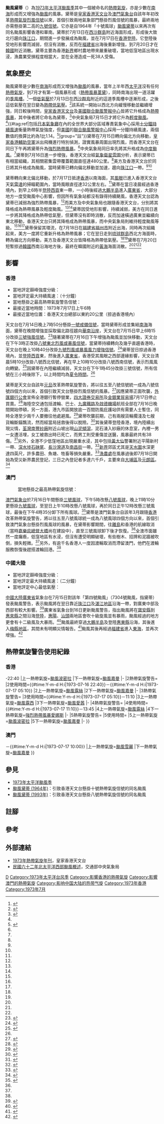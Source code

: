 {{noteTA
|G1=Weather
|G2=Typhoon
|G3=TyphoonOld
|G4=單位
|G5=地名
|G6=交通
|skin=typhoon
|T=zh:颱風黛蒂 (1973年);zh-hans:台风黛蒂 (1973年);zh-hant:颱風黛蒂 (1973年);zh-hk:颱風黛蒂 (1973年);zh-tw:颱風戴特 (1973年);zh-mo:颱風黛蒂 (1973年)
|1=zh:颱風黛蒂;zh-hans:台风黛蒂;zh-hant:颱風黛蒂;zh-hk:颱風黛蒂;zh-tw:颱風戴特;zh-mo:颱風黛蒂
|2=zh:黛蒂;zh-hans:黛蒂;zh-hant:黛蒂;zh-hk:黛蒂;zh-tw:戴特;zh-mo:黛蒂
|3=zh-hans:南海; zh-hant:南海; zh-sg:南中国海
|4=zh-hans:東海; zh-hant:東海; zh-sg:东中国海
}}
{{About|1973年的颱風黛蒂|其他名為黛蒂的熱帶氣旋|颱風黛蒂}}
{{Infobox Hurricane
|Name=颱風黛蒂<br>{{lang|en|Typhoon Dot}}
|Type=颱風
|Year=1973
|Basin=WPac
|Image location=DotJuly171973.png
|Image name=7月17日的颱風黛蒂
|Formed={{start date|1973|07|13}}
|Dissipated={{enddate|1973|07|20}}
|10-min winds=
|1-min winds=85
|Pressure=975
|Damages=
|Fatalities=1人（香港）
|Areas=[[英屬香港|港]][[葡屬澳門|澳]]、[[中國大陸|中國大陸]]
|Hurricane season=[[1973年太平洋颱風季|1973年太平洋颱風季]]
}}
'''颱風黛蒂'''（{{lang-en|Typhoon Dot}}）為[[1973年太平洋颱風季|1973年太平洋颱風季]]其中一個被命名的[[熱帶氣旋|熱帶氣旋]]，亦是少數在[[南海|南海]]形成而又增強為[[颱風|颱風]]的風暴。黛蒂是[[香港天文台|皇家香港天文台]]及[[地球物理暨氣象局|澳門氣象台]]自該年年初改革[[熱帶氣旋警告|熱帶氣旋烈風信號]]以來，首個引致兩地氣象部門懸掛烈風信號的風暴，最終兩地亦需懸掛第二高的[[九號烈風或暴風風力增強信號|九號信號]]。它亦是自1964年「十號風球」[[颱風黛蒂_(1964年)|颱風黛蒂]]以來再次有同名颱風影響香港和華南。黛蒂於7月13日在[[西沙群島|西沙群島]]附近海面形成，形成後大致北行趨向[[珠江三角洲|珠江口]]，期間進一步發展成為颱風，並在7月17日在[[香港|香港]][[登陸_(氣象學)|登陸]]。它登陸後受地形影響而減弱，但沒有消散，反而在[[福建省|福建省]]出海後重新增強，到7月20日才在[[韓國|韓國]]附近消散。黛蒂主要為香港[[新界|新界]]鄉村農地帶來嚴重破壞，當地低窪地區出現水浸，漁農業受損程度相當大，並在全港造成一死38人受傷。

== 氣象歷史 ==
{{noteUTC+8}}
{{Storm path|Dot_1973_track.png}}

颱風黛蒂是少數在[[南海|南海]]形成而又增強為[[颱風|颱風]]的風暴，當年上半年西[[太平洋|太平洋]]沒有任何[[熱帶氣旋|熱帶氣旋]]，到7月才有第一個風暴形成（[[1973年太平洋颱風季#熱帶風暴葦黛_(Wilda)|熱帶風暴葦黛]]），同時南海出現一道活躍的[[季風槽|季風槽]]。<ref name="CWB">{{cite web |title=民國六十二年北太平洋西部颱風概述 |url=http://photino.cwb.gov.tw/rdcweb/lib/cd/cd07mb/MB/PDF/20/No.2/05.pdf |website=交通部中央氣象局 |accessdate=2020-09-26 |archive-date=2020-09-27 |archive-url=https://web.archive.org/web/20200927151050/http://photino.cwb.gov.tw/rdcweb/lib/cd/cd07mb/MB/PDF/20/No.2/05.pdf |dead-url=no }}</ref>一個[[低氣壓|低氣壓]]於7月13日在[[西沙群島|西沙群島]]附近的這道季風槽中逐漸形成，之後這低氣壓在翌日變為[[熱帶低氣壓|熱帶低氣壓]]。<ref name="HKO">{{cite report|publisher=Hong Kong Royal Observatory|url=http://www.hko.gov.hk/en/publica/tc/files/tc1973.pdf|year=1974|title=Meteorological Results: 1973|accessdate=2020-09-26|date=|archive-date=2020-09-06|archive-url=https://web.archive.org/web/20200906104835/http://www.hko.gov.hk/en/publica/tc/files/tc1973.pdf|dead-url=no}}</ref>該系統一開始以西北方向緩慢移動並繼續增強，同日較後時間，[[香港天文台|皇家香港天文台]]及[[美國|美國]][[聯合颱風警報中心|聯合颱風警報中心]]皆將它升格成為[[熱帶風暴|熱帶風暴]]，其中後者將它命名為黛蒂，<ref name="JTWC ATCR">{{cite report|title=Annual Tropical Cyclone Report: 1973|publisher=United States Navy, United States Air Force|url=http://www.usno.navy.mil/NOOC/nmfc-ph/RSS/jtwc/atcr/1973atcr.pdf|author2=Naval Pacific Meteorology and Oceanography Center|author=Joint Typhoon Warning Center|accessdate=2020-09-26|year=1974|format=PDF|date=|archive-date=2018-09-25|archive-url=https://web.archive.org/web/20180925075925/https://www.usno.navy.mil/NOOC/nmfc-ph/RSS/jtwc/atcr/1973atcr.pdf|dead-url=no}}</ref>中央氣象局7月15日才將它升為[[輕度颱風|輕度颱風]]。<ref name="CWB"/>{{#tag:ref|包括[[日本氣象廳|日本氣象廳]]在內的全世界大部分區域專責氣象中心採用[[最大持續風速|十分鐘持續風速]]衡量熱帶氣旋強度，但[[美國|美國]]的[[聯合颱風警報中心|聯合颱風警報中心]]採用一分鐘持續風速，兩個數值的換算比約為1比1.14。<ref name="FAQD4">{{cite book|author=Christopher W Landsea|author2=Hurricane Research Division|title=Frequently Asked Questions:|chapter=Subject: D4) What does "maximum sustained wind" mean? How does it relate to gusts in tropical cyclones?|accessdate=2020-07-25|publisher=National Oceanic and Atmospheric Administration's Atlantic Oceanographic and Meteorological Laboratory|url=http://www.aoml.noaa.gov/hrd/tcfaq/E7.html|date=April 26, 2004|archive-url=https://www.webcitation.org/5gsJuFzTf?url=http://www.aoml.noaa.gov/hrd/tcfaq/E7.html|archive-date=2009-05-19|dead-url=no}}</ref>|group="註"}}黛蒂在7月15日轉向偏北方向移動，[[皇家香港輔助空軍|皇家香港輔助空軍]]派出飛機進行特別偵測，證實風暴周圍出現烈風，而香港天文台在同日下午再將黛蒂升為[[強烈熱帶風暴|強烈熱帶風暴]]。<ref name="HKO"/>中央氣象局同日率先將其升格成為[[中度颱風|中度颱風]]。<ref name="CWB"/>黛蒂到7月16日進一步增強，香港天文台經[[氣象衛星雲圖|氣象衛星雲圖]]分析，表示黛蒂已有相當組織，其相關密集雲帶覆蓋範圍直徑達480公里。<ref name="HKO"/>美方及香港天文台於同日將其升格成為颱風，當時黛蒂已轉向偏北移動並加速，趨向[[珠江三角洲|珠江口]]一帶。<ref name="JTWC ATCR"/><ref name="HKO"/>

黛蒂轉向東北偏北移動，於7月17日抵達[[香港|香港]]以南海面，其[[風眼|風眼]]已進入香港天文台天氣[[雷達|雷達]]的掃瞄範圍內，當時風眼直徑達32公里左右。<ref name="HKO"/>黛蒂在當日凌晨經過香港境內，到早上6時半[[登陸_(氣象學)|登陸]][[西貢半島|西貢]]東一帶，一小時後經過[[大鵬半島|大鵬半島]]進入[[廣東省|廣東省]]，大部分地方一度受颱風中心影響，但因所有氣象站都沒有錄得持續颶風，香港天文台認為黛蒂已減弱為強烈熱帶風暴，<ref name="HKO"/>而美方及中央氣象局也跟隨香港天文台，分別將其降格成為熱帶風暴及輕度颱風。<ref name="JTWC ATCR"/><ref name="CWB"/>黛蒂因受地形影響，持續減弱，美方在同日進一步將其降格成為熱帶低氣壓，但黛蒂沒有即時消散，反而加速橫過廣東並繼續向東北移動，香港天文台只將其降格成為熱帶風暴，而中央氣象局則維持輕度颱風等級。<ref name="JTWC ATCR"/><ref name="HKO"/><ref name="CWB"/>黛蒂保留其環流，在7月18日在[[福建省|福建省]][[福州市|福州市]]附近出海，同時再次組織起來，美方一度將它重新升格為熱帶風暴；它在翌日走到[[琉球群島|琉球群島]]西北方海面時，轉為偏北方向移動，美方及香港天文台皆降格為熱帶低氣壓。<ref name="JTWC ATCR"/><ref name="HKO"/>黛蒂在7月20日短暫掠過[[韓國|韓國]]西南沿海地方後，最終在韓國附近的[[黃海|黃海]]海面消散。<ref name="JTWC ATCR"/><ref name="HKO"/><ref name="CWB"/>

== 影響 ==
{{noteUTC+8}}

=== 香港 ===
{{Location map+
|Hong Kong
|float      = thumb
|caption    = 皇家香港天文台於部分地區錄得之最高每小時平均風速。<ref name="HKO"/>圖例：<br />[[File:Red_pog.svg|10px]]代表錄得{{abbr|烈風|風速每小時63至87公里}}<br />[[File:Purple_pog.svg|10px]]代表錄得{{abbr|暴風|風速每小時88至117公里}}
|width      = 300
|places     = 
{{Location map~
|Hong Kong
|label      = '''長洲'''<br />81 km/h
|label_size = 80
|mark       = Red pog.svg
|marksize   = 8
|position   = bottom
|lat        = 22.210556
|long       = 114.028889
}}
{{Location map~
|Hong Kong
|label      = '''啟德'''<br/>67 km/h
|label_size = 80
|mark       = Red pog.svg
|marksize   = 8
|position   = left
|lat        = 22.328833
|long       = 114.194322
}}
{{Location map~
|Hong Kong
|label      = '''橫瀾島'''<br />106 km/h
|label_size = 80
|mark       = Purple pog.svg
|marksize   = 8
|position   = right
|lat        = 22.182519
|long       = 114.303272
}}
{{Location map~
|Hong Kong
|label      = '''大老山'''<br />106 km/h
|label_size = 80
|mark       = Purple pog.svg
|marksize   = 8
|position   = right
|lat        = 22.366667
|long       = 114.216667
}}
{{Location map~
|Hong Kong
|label      = '''天星碼頭'''<br/>81 km/h
|label_size = 80
|mark       = Red pog.svg
|marksize   = 8
|position   = middle
|lat        = 22.293056
|long       = 114.168611
}}
}}
*當地評定巔峰強度分級：{{熱帶氣旋等級|HKO=4}}
*當地評定最大持續風速：{{convert|140|km/h|m/s kn}}（十分鐘）
*當地懸掛之最高熱帶氣旋警告信號：{{HKTY|9}}
*最接近當地時間：1973年7月17日上午6時
*最接近當地位置：香港天文台總部以東約20公里（掠過香港境內）

天文台在7月14日晚上7時50分懸掛[[一號戒備信號|一號戒備信號]]，當時黛蒂形成並集結[[南海|南海]]海面，黛蒂在晚間增強並採取偏北路徑趨向[[華南地區|華南沿岸]]，天文台在7月15日早上6時15分改掛[[三號強風信號|三號強風信號]]。<ref>{{cite news |title=強烈熱帶風暴黛蒂　對港威脅甚大 |accessdate=2020-09-27 |work=工商日報 |date=1973-07-16 |page=8 }}</ref>隨著黛蒂在7月16日下午增強為颱風並加快移動，天文台在下午3時正改掛[[八號烈風或暴風信號|八號東北烈風或暴風信號]]，當黛蒂持續轉向及幾乎直趨香港時，天文台在晚上10時40分改掛[[九號烈風或暴風風力增強信號|九號烈風或暴風風力增強信號]]。<ref>{{cite news |title=九號風球昨晚掛出　黛蒂今晨正面襲港 |accessdate=2020-09-27 |work=工商日報 |date=1973-07-17 |page=8 }}</ref>黛蒂翌日掠過香港境內，並[[登陸_(氣象學)|登陸]][[西貢半島|西貢]]東，然後進入[[廣東省|廣東省]]，香港受其風眼之西部邊緣影響，天文台清晨5時10分改掛八號西北信號，再在早上10時10分改掛八號西南信號，表示烈風風向轉變。<ref>{{cite news |title=黛蒂在汕尾登陸 |accessdate=2020-09-27 |work=華僑日報 |date=1973-07-17 |page=1 }}</ref>因黛蒂在內陸繼續減弱，天文台在下午1時45分改掛三號信號，所有信號在三小時後除下，以上時間均為[[夏令時間|夏令時間]]。<ref name="HKO"/>

黛蒂是天文台自該年[[元旦|元旦]]改革熱帶氣旋警告，將以往五至八號信號統一成為八號信號四個方向以來，首個引致天文台懸掛烈風信號的風暴。<ref>{{cite news |title=黛蒂正面來襲 |accessdate=2020-09-27 |work=華僑日報 |date=1973-07-17 |page=5 }}</ref>因應黛蒂正面吹襲，[[香港銀行公會|外匯銀行公會]]宣佈全港銀行暫停營業，[[香港證券及期貨交易史|四大證券交易所]]及[[金銀業貿易場|金銀業貿易場]]7月17日停止買賣。<ref>{{cite news |title=法庭銀行交易所俱停開 |accessdate=2020-09-27 |work=工商晚報 |date=1973-07-17 |page=1 }}</ref>海陸空交通包括渡輪、巴士、[[九廣鐵路|九廣鐵路]]及[[啟德機場|啟德機場]]航班全部在7月16日晚間開始停頓，另一方面，港九市區開放逾一百間防風庇護站供有需要人士暫住，同時全港至少兩千人要撤往他處避風。<ref>{{cite news |title=港九海陸公共交通　昨晚開始全部停頓 |accessdate=2020-09-27 |work=工商日報 |date=1973-07-17 |page=8 }}</ref>黛蒂吹襲前期，己有兩艘貨輪擱淺及七艘貨輪斷錨飄流，然而經當局拯救後得以脫險。<ref>{{cite news |title=船舶遇險求救多 |accessdate=2020-09-27 |work=華僑日報 |date=1973-07-17 |page=5 }}</ref>其後黛蒂登陸香港，境內陸續出現災情，[[荃灣|荃灣]][[南豐紗廠|南豐紗廠]]附近山坡出現[[山泥傾瀉|山泥傾瀉]]，泥石湧入紗廠的休息室，內裡一男一女遭活埋，女工被救出時已死亡，而男工則受重傷並送醫，風暴最終共有38傷。<ref>{{cite news |title=黛蒂造成災害　一死三十八傷 |accessdate=2020-09-27 |work=華僑日報 |date=1973-07-18 |page=6 }}</ref>另外，全港不少低窪地區出現嚴重水浸，其中包括[[黃大仙區|黃大仙]]警署附近平陽新村一帶、[[深水埗|深水埗]][[石硤尾|石硤尾]]、[[長沙灣道|長沙灣道]]及[[南昌街_(香港)|南昌街]]一帶。<ref>{{cite news |title=二百多家石屋木屋　水深數尺居民疏散 |accessdate=2020-09-27 |work=華僑日報 |date=1973-07-18 |page=6 }}</ref>[[新界|新界]]郊區尤其是[[天水圍|天水圍]]水深更達四英尺，許多農田、魚塘、牲畜等損失嚴重。<ref>{{cite news |title=颱風黛蒂襲港　新界漁農業受嚴重損害 |accessdate=2020-09-27 |work=工商日報 |date=1973-07-18 |page=6 }}</ref>[[漁農自然護理署|漁農處]]在風暴過後即7月18日開始為受災新界農民登記，三日之內登記者多達六千戶，主要來自[[大埔區|大埔區]]及[[元朗區|元朗區]]。<ref>{{cite news |title=颱風襲港水浸農作物　新界六千農民受損失 |accessdate=2020-09-27 |work=大公報 |date=1973-07-22 |page=5 }}</ref>

=== 澳門 ===
:當地懸掛之最高熱帶氣旋信號：{{MOTY|9}}
[[地球物理暨氣象局|澳門氣象台]]於7月16日午間懸掛[[三號風球_(澳門)|三號風球]]，下午5時改懸[[八號風球_(澳門)|八號風球]]，晚上11時10分更懸掛[[九號風球_(澳門)|九號風球]]，至翌日上午10時改懸八號風球，再於同日正午12時改懸三號風球，最後在下午4時35分卸下所有風球。<ref name="mo">{{cite news |title=雖有風雨市面無大損失　港客滯澳千餘人昨返港 |accessdate=2020-09-27 |work=華僑日報 |date=1973-07-18 |page=4 }}</ref>黛蒂是澳門氣象台自該年3月跟隨[[香港|香港]]改革熱帶氣旋警告，將以往五至八號風球統一成為八號風球四個方向以來，首個引致澳門氣象台懸掛烈風風球的風暴，在黛蒂影響期間，往[[澳門島嶼|離島]]和香港的航線取消（當時[[嘉樂庇總督大橋|嘉樂庇總督大橋]]尚在建設中），直至三號風球卸下後才恢復。<ref name="mo"/>全澳市面雖然一度癱瘓，低窪地區有水浸，但沒有遭受明顯破壞，有些樹木、招牌和泥牆被吹倒，損失輕微。<ref name="mo"/>另外，有逾千名香港人一度因渡輪取消而滯留澳門，他們在渡輪服務恢復後趕搭渡輪回港。<ref name="mo"/>

=== 中國大陸 ===
*當地評定巔峰強度分級：{{熱帶氣旋等級|CMA=4}}
*當地評定最大持續風速：{{convert|35|m/s|kn km/h}}（二分鐘）
*當地評定中心最低氣壓：{{convert|975|hPa|inHg|sigfig=4}}

[[中國大陸|中國大陸]][[廣東省|廣東省]]氣象台在7月15日對該年「第四號颱風」（7304號颱風，指黛蒂）發表颱風警告，表示颱風將在翌日靠近[[珠江三角洲|珠江口]]及[[湛江地區|湛江地區]]沿海一帶，對廣東中部及西部有較大影響。<ref>{{cite news |title=颱風黛蒂如向北移動　今晨可能掛八號風球 |accessdate=2020-09-27 |work=大公報 |date=1973-07-16 |page=4 }}</ref>廣東省氣象台到16日更新颱風警告，指出颱風將在[[寶安縣|寶安縣]]到[[惠來縣|惠來縣]]之間沿海[[登陸_(氣象學)|登陸]]，[[惠陽專區|惠陽]]、[[汕頭地區|汕頭]]兩地區會吹十級旋風並有暴雨，颱風經過的地方更會有十二級風及大暴雨。<ref>{{cite news |title=強颱風今晨襲港　有暴雨吐露港等低地將水浸 |accessdate=2020-09-27 |work=大公報 |date=1973-07-17 |page=4 }}</ref>颱風最終穿過[[大鵬半島|大鵬半島]]及登陸[[惠東縣|惠東縣]]沿海，其後進入[[梅縣地區|梅縣地區]]，其間未有明顯災情報告。<ref>{{cite news |title=颱風襲港造成災害　一人死亡卅八人傷 |accessdate=2020-09-27 |work=大公報 |date=1973-07-18 |page=4 }}</ref>颱風其後再經過[[福建省|福建省]]進入[[東海|東海]]，並再次增強。<ref>{{cite news |title=港海外三個風暴　黛蒂風力又加強 |accessdate=2020-09-27 |work=大公報 |date=1973-07-19 |page=4 }}</ref>

== 熱帶氣旋警告使用紀錄 ==
=== 香港 ===
{{熱帶氣旋警告使用紀錄
|氣象台=[[香港天文台|皇家香港天文台]]
|警告系統=[[香港熱帶氣旋警告信號|熱帶氣旋警告信號]]
|熱帶氣旋警告={{HKTY|8NE}}
|使用時間= {{#time:Y-m-d H:i|1973-07-16 15:00}}-22:40
|上一熱帶氣旋=[[1972年太平洋颱風季#颱風波密拉_(Pamela)|颱風波密拉]]
|下一熱帶氣旋=[[颱風嘉曼_(1974年)|颱風嘉曼]]
|-
|2熱帶氣旋警告={{HKTY|9}}
|2使用時間={{#time:Y-m-d H:i|1973-07-16 22:40}}－{{#time:Y-m-d H:i|1973-07-17 05:10}}
|2上一熱帶氣旋=[[颱風露絲_(1971年)|颱風露絲]]
|2下一熱帶氣旋=[[颱風嘉曼_(1974年)|颱風嘉曼]]
|-
|3熱帶氣旋警告={{HKTY|8NW}}
|3使用時間={{#time:Y-m-d H:i|1973-07-17 05:10}}－11:10
|3上一熱帶氣旋=[[1971年太平洋颱風季#颱風露西_(Lucy)|颱風露西]]
|3下一熱帶氣旋=[[颱風愛茜_(1975年)|颱風愛茜]]
|-
|4熱帶氣旋警告={{HKTY|8SW}}
|4使用時間={{#time:Y-m-d H:i|1973-07-17 11:10}}－13:45
|4上一熱帶氣旋=[[颱風露絲_(1971年)|颱風露絲]]
|4下一熱帶氣旋=[[強烈熱帶風暴愛娜斯_(1978年)|強烈熱帶風暴愛娜斯]]
|-
|5熱帶氣旋警告={{HKTY|8}}
|5使用時間=
|5上一熱帶氣旋=[[1972年太平洋颱風季#颱風波密拉_(Pamela)|颱風波密拉]]
|5下一熱帶氣旋=[[颱風嘉曼_(1974年)|颱風嘉曼]]
|-
}}

=== 澳門 ===
{{熱帶氣旋警告使用記錄
|氣象台=[[地球物理暨氣象局|澳門氣象台]]
|警告系統=[[澳門熱帶氣旋信號|熱帶氣旋信號]]
|熱帶氣旋警告={{MOTY|9}}
|使用時間={{#time:Y-m-d H:i|1973-07-16 23:10}}－{{#time:Y-m-d H:i|1973-07-17 10:00}}
|上一熱帶氣旋=[[颱風雪麗_(1968年)|颱風雪麗]]
|下一熱帶氣旋=[[颱風嘉曼_(1974年)|颱風嘉曼]]
}}

== 參見 ==
{{Portal|热带气旋}}
* [[1973年太平洋颱風季|1973年太平洋颱風季]]
* [[颱風黛蒂_(1964年)|颱風黛蒂 (1964年)]]：引致香港天文台懸掛十號熱帶氣旋信號的同名颱風
* [[颱風黛蒂_(1993年)|颱風黛蒂 (1993年)]]：引致香港天文台懸掛八號熱帶氣旋信號的同名颱風

== 註腳 ==
{{Reflist|group=註}}

== 參考 ==
{{Reflist|2}}

== 外部連結 ==
*[http://www.hko.gov.hk/en/publica/tc/files/tc1973.pdf 1973年熱帶氣旋年刊]，皇家香港天文台
*[http://photino.cwb.gov.tw/rdcweb/lib/cd/cd07mb/MB/PDF/20/No.2/05.pdf 民國六十二年北太平洋西部颱風概述]，交通部中央氣象局

{{香港颱風}}
{{澳門颱風}}

[[Category:二级热带气旋|D]]
[[Category:1973年太平洋台风季|Category:1973年太平洋台风季]]
[[Category:影響香港的熱帶氣旋|Category:影響香港的熱帶氣旋]]
[[Category:影響澳門的熱帶氣旋|Category:影響澳門的熱帶氣旋]]
[[Category:影响中国大陆的热带气旋|Category:影响中国大陆的热带气旋]]
[[Category:1973年香港|Category:1973年香港]]
[[Category:1973年7月|Category:1973年7月]]
{{Good article}}